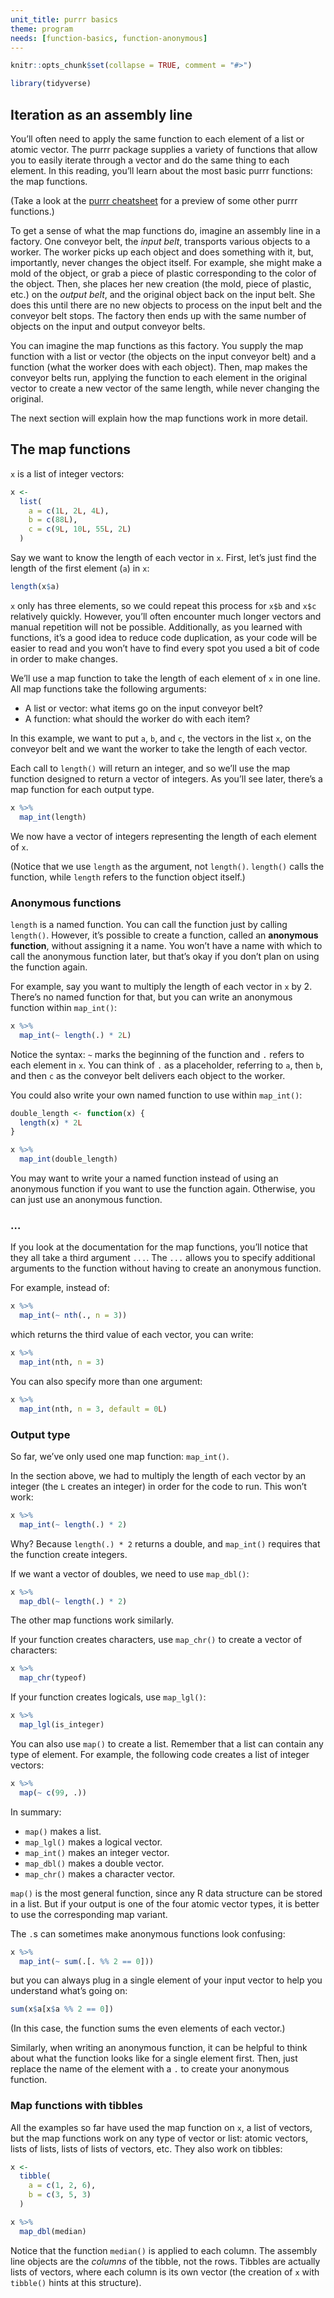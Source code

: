 ```yaml
---
unit_title: purrr basics
theme: program
needs: [function-basics, function-anonymous]
---
```



```r
knitr::opts_chunk$set(collapse = TRUE, comment = "#>")
```

```r
library(tidyverse)
```

## Iteration as an assembly line

You'll often need to apply the same function to each element of a list or atomic vector. The purrr package supplies a variety of functions that allow you to easily iterate through a vector and do the same thing to each element. In this reading, you'll learn about the most basic purrr functions: the map functions. 

(Take a look at the [purrr cheatsheet](https://github.com/rstudio/cheatsheets/blob/master/purrr.pdf) for a preview of some other purrr functions.)

To get a sense of what the map functions do, imagine an assembly line in a factory. One conveyor belt, the *input belt*, transports various objects to a worker. The worker picks up each object and does something with it, but, importantly, never changes the object itself. For example, she might make a mold of the object, or grab a piece of plastic corresponding to the color of the object. Then, she places her new creation (the mold, piece of plastic, etc.) on the *output belt*, and the original object back on the input belt. She does this until there are no new objects to process on the input belt and the conveyor belt stops. The factory then ends up with the same number of objects on the input and output conveyor belts.

You can imagine the map functions as this factory. You supply the map function with a list or vector (the objects on the input conveyor belt) and a function (what the worker does with each object). Then, map makes the conveyor belts run, applying the function to each element in the original vector to create a new vector of the same length, while never changing the original. 

The next section will explain how the map functions work in more detail.
  
## The map functions

`x` is a list of integer vectors:

```r
x <- 
  list(
    a = c(1L, 2L, 4L),
    b = c(88L),
    c = c(9L, 10L, 55L, 2L)
  )
```

Say we want to know the length of each vector in `x`. First, let's just find the length of the first element (`a`) in `x`:

```r
length(x$a)
```

`x` only has three elements, so we could repeat this process for `x$b` and `x$c` relatively quickly. However, you'll often encounter much longer vectors and manual repetition will not be possible. Additionally, as you learned with functions, it's a good idea to reduce code duplication, as your code will be easier to read and you won't have to find every spot you used a bit of code in order to make changes.

We'll use a map function to take the length of each element of `x` in one line. All map functions take the following arguments:

* A list or vector: what items go on the input conveyor belt?
* A function: what should the worker do with each item? 

In this example, we want to put `a`, `b`, and `c`, the vectors in the list `x`, on the conveyor belt and we want the worker to take the length of each vector.

Each call to `length()` will return an integer, and so we'll use the map function designed to return a vector of integers. As you'll see later, there's a map function for each output type.

```r
x %>% 
  map_int(length)
```

We now have a vector of integers representing the length of each element of `x`.

(Notice that we use `length` as the argument, not `length()`. `length()` calls the function, while `length` refers to the function object itself.)

### Anonymous functions

`length` is a named function. You can call the function just by calling `length()`. However, it's possible to create a function, called an **anonymous function**, without assigning it a name. You won't have a name with which to call the anonymous function later, but that's okay if you don't plan on using the function again.
 
For example, say you want to multiply the length of each vector in `x` by 2. There's no named function for that, but you can write an anonymous function within `map_int()`:

```r
x %>% 
  map_int(~ length(.) * 2L)
```

Notice the syntax: `~` marks the beginning of the function and `.` refers to each element in `x`. You can think of `.` as a placeholder, referring to `a`, then `b`, and then `c` as the conveyor belt delivers each object to the worker.

You could also write your own named function to use within `map_int()`:

```r
double_length <- function(x) {
  length(x) * 2L
}

x %>% 
  map_int(double_length)
```

You may want to write your a named function instead of using an anonymous function if you want to use the function again. Otherwise, you can just use an anonymous function.

### ...

If you look at the documentation for the map functions, you'll notice that they all take a third argument `...`. The `...` allows you to specify additional arguments to the function without having to create an anonymous function.

For example, instead of:

```r
x %>% 
  map_int(~ nth(., n = 3))
```

which returns the third value of each vector, you can write:

```r
x %>% 
  map_int(nth, n = 3)
```

You can also specify more than one argument:

```r
x %>% 
  map_int(nth, n = 3, default = 0L)
```

### Output type

So far, we've only used one map function: `map_int()`. 

In the section above, we had to multiply the length of each vector by an integer (the `L` creates an integer) in order for the code to run. This won't work:

```r
x %>% 
  map_int(~ length(.) * 2)
```

Why? Because `length(.) * 2` returns a double, and `map_int()` requires that the function create integers.

If we want a vector of doubles, we need to use `map_dbl()`:

```r
x %>% 
  map_dbl(~ length(.) * 2)
```

The other map functions work similarly. 

If your function creates characters, use `map_chr()` to create a vector of characters:

```r
x %>% 
  map_chr(typeof)
```

If your function creates logicals, use `map_lgl()`:

```r
x %>% 
  map_lgl(is_integer)
```

You can also use `map()` to create a list. Remember that a list can contain any type of element. For example, the following code creates a list of integer vectors:

```r
x %>% 
  map(~ c(99, .))
```

In summary:

* `map()` makes a list.
* `map_lgl()` makes a logical vector.
* `map_int()` makes an integer vector.
* `map_dbl()` makes a double vector.
* `map_chr()` makes a character vector.

`map()` is the most general function, since any R data structure can be stored in a list. But if your output is one of the four atomic vector types, it is better to use the corresponding map variant.

The `.`s can sometimes make anonymous functions look confusing:

```r
x %>% 
  map_int(~ sum(.[. %% 2 == 0]))
```

but you can always plug in a single element of your input vector to help you understand what's going on:

```r
sum(x$a[x$a %% 2 == 0])
```

(In this case, the function sums the even elements of each vector.)

Similarly, when writing an anonymous function, it can be helpful to think about what the function looks like for a single element first. Then, just replace the name of the element with a `.` to create your anonymous function. 

### Map functions with tibbles

All the examples so far have used the map function on `x`, a list of vectors, but the map functions work on any type of vector or list: atomic vectors, lists of lists, lists of lists of vectors, etc. They also work on tibbles:

```r
x <- 
  tibble(
    a = c(1, 2, 6),
    b = c(3, 5, 3)
  )

x %>% 
  map_dbl(median)
```

Notice that the function `median()` is applied to each column. The assembly line objects are the *columns* of the tibble, not the rows. Tibbles are actually lists of vectors, where each column is its own vector (the creation of `x` with `tibble()` hints at this structure). 





